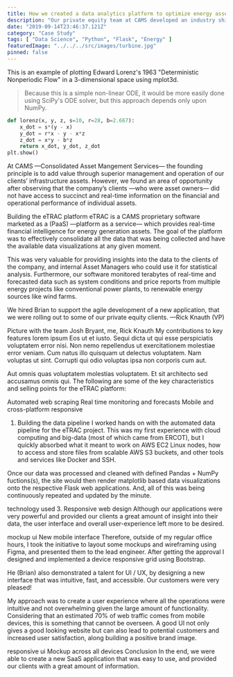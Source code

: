 ```yaml
---
title: How we created a data analytics platform to optimize energy assets
description: "Our private equity team at CAMS developed an industry shifting energy data monitoring application used by fortune 500 companies."
date: "2019-09-14T23:46:37.121Z"
category: "Case Study"
tags: [ "Data Science", "Python", "Flask", "Energy" ]
featuredImage: "../../../src/images/turbine.jpg"
pinned: false
---
```

This is an example of plotting Edward Lorenz's 1963 "Deterministic Nonperiodic Flow" in a 3-dimensional space using mplot3d.

> Because this is a simple non-linear ODE, it would be more easily done using SciPy's ODE solver, but this approach depends only upon NumPy. 

```python
def lorenz(x, y, z, s=10, r=28, b=2.667):
    x_dot = s*(y - x)
    y_dot = r*x - y - x*z
    z_dot = x*y - b*z
    return x_dot, y_dot, z_dot
plt.show()
```

At CAMS —Consolidated Asset Mangement Services— the founding principle is to add value through superior management and operation of our clients’ infrastructure assets. However, we found an area of opportunity after observing that the company’s clients —who were asset owners— did not have access to succinct and real-time information on the financial and operational performance of individual assets.

Building the eTRAC platform
eTRAC is a CAMS proprietary software marketed as a (PaaS) —platform as a service— which provides real-time financial intelligence for energy generation assets. The goal of the platform was to effectively consolidate all the data that was being collected and have the available data visualizations at any given moment.

This was very valuable for providing insights into the data to the clients of the company, and internal Asset Managers who could use it for statistical analysis. Furthermore, our software monitored terabytes of real-time and forecasted data such as system conditions and price reports from multiple energy projects like conventional power plants, to renewable energy sources like wind farms.

We hired Brian to support the agile development of a new application, that we were rolling out to some of our private equity clients. —Rick Knauth (VP)

Picture with the team
Josh Bryant, me, Rick Knauth
My contributions to key features
lorem ipsum Eos ut et iusto. Sequi dicta ut qui esse perspiciatis voluptatem error nisi. Non nemo repellendus ut exercitationem molestiae error veniam. Cum natus illo quisquam ut delectus voluptatem. Nam voluptas ut sint. Corrupti qui odio voluptas ipsa non corporis cum aut.

Aut omnis quas voluptatem molestias voluptatem. Et sit architecto sed accusamus omnis qui. The following are some of the key characteristics and selling points for the eTRAC platform:

Automated web scraping
Real time monitoring and forecasts
Mobile and cross-platform responsive
1. Building the data pipeline
I worked hands on with the automated data pipeline for the eTRAC project. This was my first experience with cloud computing and big-data (most of which came from ERCOT), but I quickly absorbed what it meant to work on AWS EC2 Linux nodes, how to access and store files from scalable AWS S3 buckets, and other tools and services like Docker and SSH.

Once our data was processed and cleaned with defined Pandas + NumPy fuctions(s), the site would then render matplotlib based data visualizations onto the respective Flask web applications. And, all of this was being continuously repeated and updated by the minute.

technology used
3. Responsive web design
Although our applications were very powerful and provided our clients a great amount of insight into their data, the user interface and overall user-experience left more to be desired.

mockup ui
New mobile interface
Therefore, outside of my regular office hours, I took the initiative to layout some mockups and wireframing using Figma, and presented them to the lead engineer. After getting the approval I designed and implemented a device responsive grid using Bootstrap.

He (Brian) also demonstrated a talent for UI / UX, by designing a new interface that was intuitive, fast, and accessible. Our customers were very pleased!

My approach was to create a user experience where all the operations were intuitive and not overwhelming given the large amount of functionality. Considering that an estimated 70% of web traffic comes from mobile devices, this is something that cannot be overseen. A good UI not only gives a good looking website but can also lead to potential customers and increased user satisfaction, along building a positive brand image.

responsive ui
Mockup across all devices
Conclusion
In the end, we were able to create a new SaaS application that was easy to use, and provided our clients with a great amount of information.